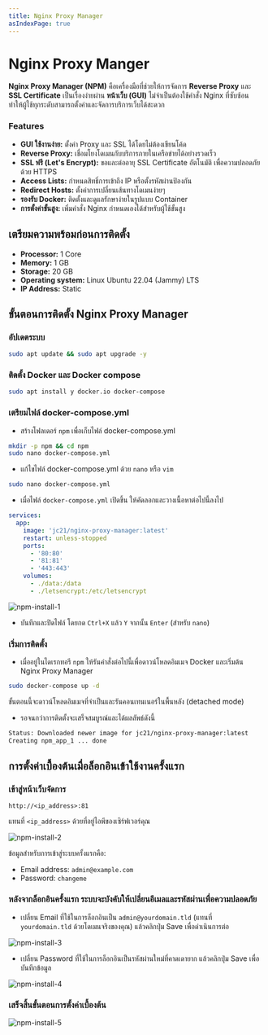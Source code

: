 ```yaml
---
title: Nginx Proxy Manager
asIndexPage: true
---
```



# Nginx Proxy Manger

**Nginx Proxy Manager (NPM)** คือเครื่องมือที่ช่วยให้การจัดการ **Reverse Proxy** และ **SSL Certificate** เป็นเรื่องง่ายผ่าน **หน้าเว็บ (GUI)** ไม่จำเป็นต้องใช้คำสั่ง Nginx ที่ซับซ้อน ทำให้ผู้ใช้ทุกระดับสามารถตั้งค่าและจัดการบริการเว็บได้สะดวก

### Features

- **GUI ใช้งานง่าย:** ตั้งค่า Proxy และ SSL ได้โดยไม่ต้องเขียนโค้ด
- **Reverse Proxy:** เชื่อมโยงโดเมนกับบริการภายในเครือข่ายได้อย่างรวดเร็ว
- **SSL ฟรี (Let's Encrypt):** ขอและต่ออายุ SSL Certificate อัตโนมัติ เพื่อความปลอดภัยด้วย HTTPS
- **Access Lists:** กำหนดสิทธิ์การเข้าถึง IP หรือตั้งรหัสผ่านป้องกัน
- **Redirect Hosts:** ตั้งค่าการเปลี่ยนเส้นทางโดเมนง่ายๆ
- **รองรับ Docker:** ติดตั้งและดูแลรักษาง่ายในรูปแบบ Container
- **การตั้งค่าขั้นสูง:** เพิ่มคำสั่ง Nginx กำหนดเองได้สำหรับผู้ใช้ขั้นสูง

## เตรียมความพร้อมก่อนการติดตั้ง

- **Processor:** 1 Core
- **Memory:** 1 GB
- **Storage:** 20 GB
- **Operating system:** Linux Ubuntu 22.04 (Jammy) LTS
- **IP Address:** Static

## ขั้นตอนการติดตั้ง Nginx Proxy Manager

<Steps>

### อัปเดตระบบ

```bash
sudo apt update && sudo apt upgrade -y
```

### ติดตั้ง Docker และ Docker compose

```bash
sudo apt install y docker.io docker-compose
```

### เตรียมไฟล์ docker-compose.yml

- สร้างโฟลเดอร์ `npm` เพื่อเก็บไฟล์ docker-compose.yml

```bash
mkdir -p npm && cd npm
sudo nano docker-compose.yml
```

- แก้ไขไฟล์ docker-compose.yml ด้วย `nano` หรือ `vim`

```bash
sudo nano docker-compose.yml
```

- เมื่อไฟล์ `docker-compose.yml` เปิดขึ้น ให้คัดลอกและวางเนื้อหาต่อไปนี้ลงไป

```yml
services:
  app:
    image: 'jc21/nginx-proxy-manager:latest'
    restart: unless-stopped
    ports:
      - '80:80'
      - '81:81'
      - '443:443'
    volumes:
      - ./data:/data
      - ./letsencrypt:/etc/letsencrypt
```

![npm-install-1](/assets/server/npm-install-1.png)

- บันทึกและปิดไฟล์ โดยกด `Ctrl+X` แล้ว `Y` จากนั้น `Enter` (สำหรับ `nano`)

### เริ่มการติดตั้ง

- เมื่ออยู่ในไดเรกทอรี `npm` ให้รันคำสั่งต่อไปนี้เพื่อดาวน์โหลดอิมเมจ Docker และเริ่มต้น Nginx Proxy Manager

```bash
sudo docker-compose up -d
```

ขั้นตอนนี้จะดาวน์โหลดอิมเมจที่จำเป็นและรันคอนเทนเนอร์ในพื้นหลัง (detached mode)

- รอจนกว่าการติดตั้งจะเสร็จสมบูรณ์และได้ผลลัพธ์ดังนี้

```bash
Status: Downloaded newer image for jc21/nginx-proxy-manager:latest
Creating npm_app_1 ... done
```

</Steps>

## การตั้งค่าเบื้องต้นเมื่อล็อกอินเข้าใช้งานครั้งแรก

<Steps>

### เข้าสู่หน้าเว็บจัดการ

```
http://<ip_address>:81
```

แทนที่ `<ip_address>` ด้วยที่อยู่ไอพีของเซิร์ฟเวอร์คุณ

![npm-install-2](/assets/server/npm-install-2.png)

ข้อมูลสำหรับการเข้าสู่ระบบครั้งแรกคือ:

- Email address: `admin@example.com`
- Password: `changeme`

### หลังจากล็อกอินครั้งแรก ระบบจะบังคับให้เปลี่ยนอีเมลและรหัสผ่านเพื่อความปลอดภัย

- เปลี่ยน Email ที่ใช้ในการล็อกอินเป็น `admin@yourdomain.tld` (แทนที่ `yourdomain.tld` ด้วยโดเมนจริงของคุณ) แล้วคลิกปุ่ม Save เพื่อดำเนินการต่อ

![npm-install-3](/assets/server/npm-install-3.png)

- เปลี่ยน Password ที่ใช้ในการล็อกอินเป็นรหัสผ่านใหม่ที่คาดเดายาก แล้วคลิกปุ่ม Save เพื่อบันทึกข้อมูล

![npm-install-4](/assets/server/npm-install-4.png)

### เสร็จสิ้นขั้นตอนการตั้งค่าเบื้องต้น

![npm-install-5](/assets/server/npm-install-5.png)

</Steps>